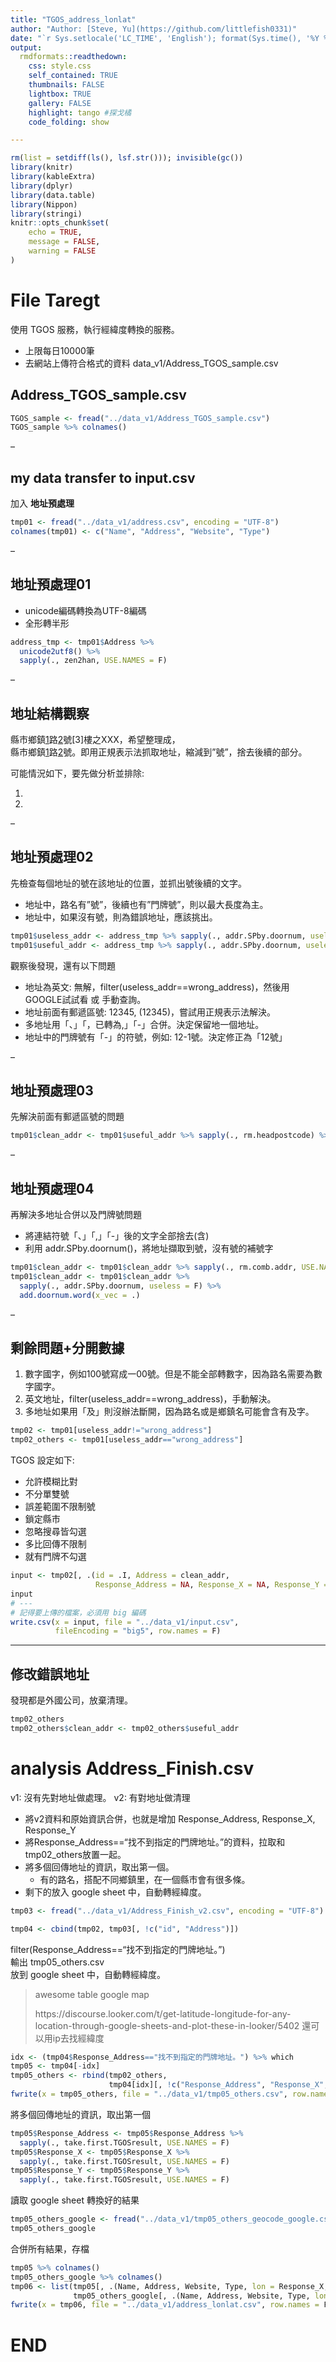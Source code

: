 ```yaml
---
title: "TGOS_address_lonlat"
author: "Author: [Steve, Yu](https://github.com/littlefish0331)"
date: "`r Sys.setlocale('LC_TIME', 'English'); format(Sys.time(), '%Y %b %d %a, %H:%M:%S')`" 
output:
  rmdformats::readthedown:
    css: style.css
    self_contained: TRUE
    thumbnails: FALSE
    lightbox: TRUE
    gallery: FALSE
    highlight: tango #探戈橘
    code_folding: show

---
```


```r
rm(list = setdiff(ls(), lsf.str())); invisible(gc())
library(knitr)
library(kableExtra)
library(dplyr)
library(data.table)
library(Nippon)
library(stringi)
knitr::opts_chunk$set(
	echo = TRUE,
	message = FALSE,
	warning = FALSE
)
```

File Taregt
===

使用 TGOS 服務，執行經緯度轉換的服務。

- 上限每日10000筆
- 去網站上傳符合格式的資料 data_v1/Address_TGOS_sample.csv

## Address_TGOS_sample.csv

```r
TGOS_sample <- fread("../data_v1/Address_TGOS_sample.csv")
TGOS_sample %>% colnames()
```

--

## my data transfer to input.csv

加入 **地址預處理**

```r
tmp01 <- fread("../data_v1/address.csv", encoding = "UTF-8")
colnames(tmp01) <- c("Name", "Address", "Website", "Type")
```

--

## 地址預處理01

- unicode編碼轉換為UTF-8編碼
- 全形轉半形

```r
address_tmp <- tmp01$Address %>% 
  unicode2utf8() %>% 
  sapply(., zen2han, USE.NAMES = F)
```

--

## 地址結構觀察

縣市鄉鎮[1]路[2]號[3]樓之XXX，希望整理成，  
縣市鄉鎮[1]路[2]號。即用正規表示法抓取地址，縮減到"號"，捨去後續的部分。

可能情況如下，要先做分析並排除: 

1. [1]: 路名可能會出現「號、樓」等字
2. [2]: 可能出現「20,22號」

--

## 地址預處理02 

先檢查每個地址的號在該地址的位置，並抓出號後續的文字。

- 地址中，路名有"號"，後續也有"門牌號"，則以最大長度為主。
- 地址中，如果沒有號，則為錯誤地址，應該挑出。

```r
tmp01$useless_addr <- address_tmp %>% sapply(., addr.SPby.doornum, useless = T, USE.NAMES = F)
tmp01$useful_addr <- address_tmp %>% sapply(., addr.SPby.doornum, useless = F, USE.NAMES = F)
```

觀察後發現，還有以下問題

- 地址為英文: 無解，filter(useless_addr==wrong_address)，然後用 GOOGLE試試看 或 手動查詢。
- 地址前面有郵遞區號: 12345, (12345)，嘗試用正規表示法解決。
- 多地址用「、」「，已轉為,」「-」合併。決定保留地一個地址。
- 地址中的門牌號有「-」的符號，例如: 12-1號。決定修正為「12號」

--

## 地址預處理03

先解決前面有郵遞區號的問題

```r
tmp01$clean_addr <- tmp01$useful_addr %>% sapply(., rm.headpostcode) %>% gsub(" +", "", .)
```

--

## 地址預處理04

再解決多地址合併以及門牌號問題

- 將連結符號「、」「,」「-」後的文字全部捨去(含)
- 利用 addr.SPby.doornum()，將地址擷取到號，沒有號的補號字

```r
tmp01$clean_addr <- tmp01$clean_addr %>% sapply(., rm.comb.addr, USE.NAMES = F)
tmp01$clean_addr <- tmp01$clean_addr %>% 
  sapply(., addr.SPby.doornum, useless = F) %>% 
  add.doornum.word(x_vec = .)
```

--

## 剩餘問題+分開數據

1. 數字國字，例如100號寫成一00號。但是不能全部轉數字，因為路名需要為數字國字。
2. 英文地址，filter(useless_addr==wrong_address)，手動解決。
3. 多地址如果用「及」則沒辦法斷開，因為路名或是鄉鎮名可能會含有及字。

```r
tmp02 <- tmp01[useless_addr!="wrong_address"]
tmp02_others <- tmp01[useless_addr=="wrong_address"]
```

TGOS 設定如下: 

- 允許模糊比對
- 不分單雙號
- 誤差範圍不限制號
- 鎖定縣市
- 忽略搜尋皆勾選
- 多比回傳不限制
- 就有門牌不勾選

```r
input <- tmp02[, .(id = .I, Address = clean_addr, 
                   Response_Address = NA, Response_X = NA, Response_Y = NA)]
input
# ---
# 記得要上傳的檔案，必須用 big 編碼
write.csv(x = input, file = "../data_v1/input.csv", 
          fileEncoding = "big5", row.names = F)
```

---

## 修改錯誤地址

發現都是外國公司，放棄清理。

```r
tmp02_others
tmp02_others$clean_addr <- tmp02_others$useful_addr
```

\newpage

analysis Address_Finish.csv
===

v1: 沒有先對地址做處理。
v2: 有對地址做清理

- 將v2資料和原始資訊合併，也就是增加 Response_Address, Response_X, Response_Y
- 將Response_Address=="找不到指定的門牌地址。"的資料，拉取和 tmp02_others放置一起。
- 將多個回傳地址的資訊，取出第一個。
  - 有的路名，搭配不同鄉鎮里，在一個縣市會有很多條。
- 剩下的放入 google sheet 中，自動轉經緯度。

```r
tmp03 <- fread("../data_v1/Address_Finish_v2.csv", encoding = "UTF-8")
```

```r
tmp04 <- cbind(tmp02, tmp03[, !c("id", "Address")])
```

filter(Response_Address=="找不到指定的門牌地址。")  
輸出 tmp05_others.csv  
放到 google sheet 中，自動轉經緯度。

> awesome table
> google map
> 
> https://discourse.looker.com/t/get-latitude-longitude-for-any-location-through-google-sheets-and-plot-these-in-looker/5402
> 還可以用ip去找經緯度

```r
idx <- (tmp04$Response_Address=="找不到指定的門牌地址。") %>% which
tmp05 <- tmp04[-idx]
tmp05_others <- rbind(tmp02_others, 
                      tmp04[idx][, !c("Response_Address", "Response_X", "Response_Y")])
fwrite(x = tmp05_others, file = "../data_v1/tmp05_others.csv", row.names = F)
```

將多個回傳地址的資訊，取出第一個

```r
tmp05$Response_Address <- tmp05$Response_Address %>% 
  sapply(., take.first.TGOSresult, USE.NAMES = F)
tmp05$Response_X <- tmp05$Response_X %>% 
  sapply(., take.first.TGOSresult, USE.NAMES = F)
tmp05$Response_Y <- tmp05$Response_Y %>% 
  sapply(., take.first.TGOSresult, USE.NAMES = F)
```

讀取 google sheet 轉換好的結果

```r
tmp05_others_google <- fread("../data_v1/tmp05_others_geocode_google.csv", encoding = "UTF-8")
tmp05_others_google
```

\newpage

合併所有結果，存檔

```r
tmp05 %>% colnames()
tmp05_others_google %>% colnames()
tmp06 <- list(tmp05[, .(Name, Address, Website, Type, lon = Response_X, lat = Response_Y)],
              tmp05_others_google[, .(Name, Address, Website, Type, lon = google_longitude, lat = google_latitude)]) %>% rbindlist()
fwrite(x = tmp06, file = "../data_v1/address_lonlat.csv", row.names = F)
```



END
===


